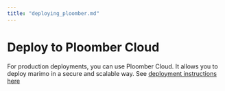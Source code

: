 ```yaml
---
title: "deploying_ploomber.md"
---
```


# Deploy to Ploomber Cloud

For production deployments, you can use Ploomber Cloud. It allows you to deploy
marimo in a secure and scalable way. See
[deployment instructions here](https://docs.cloud.ploomber.io/en/latest/apps/marimo.html)
